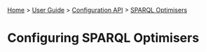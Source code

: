 [[Home]] > [[User Guide]] > [[UserGuide/Configuration API|Configuration API]] > [[UserGuide/Configuration/SPARQL Optimisers|SPARQL Optimisers]]

= Configuring SPARQL Optimisers =